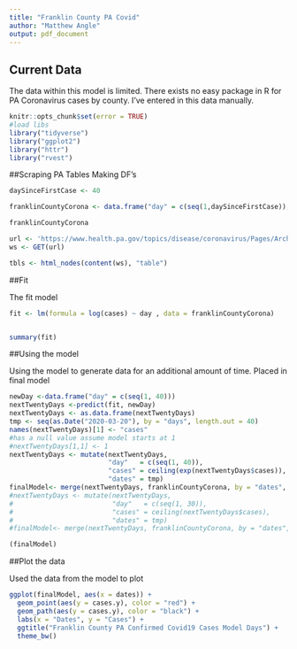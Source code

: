 ```yaml
---
title: "Franklin County PA Covid"
author: "Matthew Angle"
output: pdf_document
---
```


## Current Data

The data within this model is limited. There exists no easy package in R for PA Coronavirus cases by county. I've entered in this data manually. 

```r
knitr::opts_chunk$set(error = TRUE)
#load libs
library("tidyverse")
library("ggplot2")
library("httr")
library("rvest")

```

##Scraping PA Tables Making DF's

```r

daySinceFirstCase <- 40

franklinCountyCorona <- data.frame("day" = c(seq(1,daySinceFirstCase)), "dates" = seq(as.Date("2020-03-20"), by = "days", length.out = daySinceFirstCase), "cases" = c(1, 1, 1, 1, 3, 5, 5, 5, 7, 11, 12, 19, 21, 23, 26, 30, 32, 39, 43, 52, 57, 64, 69, 78, 80, 89, 106, 111, 115, 143, 152, 151, 164, 181, 205, 227, 237, 264, 284, 313))

franklinCountyCorona

url <- 'https://www.health.pa.gov/topics/disease/coronavirus/Pages/Archives.aspx'
ws <- GET(url)

tbls <- html_nodes(content(ws), "table")


```


##Fit

The fit model

```r

fit <- lm(formula = log(cases) ~ day , data = franklinCountyCorona)


summary(fit)

````


##Using the model

Using the model to generate data for an additional amount of time. Placed in final model

```r
newDay <-data.frame("day" = c(seq(1, 40)))
nextTwentyDays <-predict(fit, newDay)
nextTwentyDays <- as.data.frame(nextTwentyDays)
tmp <- seq(as.Date("2020-03-20"), by = "days", length.out = 40)
names(nextTwentyDays)[1] <- "cases"
#has a null value assume model starts at 1
#nextTwentyDays[1,1] <- 1
nextTwentyDays <- mutate(nextTwentyDays, 
                         "day"   = c(seq(1, 40)), 
                         "cases" = ceiling(exp(nextTwentyDays$cases)), 
                         "dates" = tmp)
finalModel<- merge(nextTwentyDays, franklinCountyCorona, by = "dates", all = TRUE)
#nextTwentyDays <- mutate(nextTwentyDays, 
#                         "day"   = c(seq(1, 30)), 
#                         "cases" = ceiling(nextTwentyDays$cases), 
#                         "dates" = tmp)
#finalModel<- merge(nextTwentyDays, franklinCountyCorona, by = "dates", all = TRUE)

(finalModel)
````

##Plot the data

Used the data from the model to plot 

```r
ggplot(finalModel, aes(x = dates)) +
  geom_point(aes(y = cases.y), color = "red") +
  geom_path(aes(y = cases.y), color = "black") +
  labs(x = "Dates", y = "Cases") +
  ggtitle("Franklin County PA Confirmed Covid19 Cases Model Days") +
  theme_bw()
```